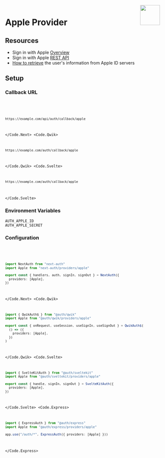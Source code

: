 
<img align="right" src="/img/providers/apple.svg" width="64" height="65" />

# Apple Provider

## Resources

- Sign in with Apple [Overview](https://developer.apple.com/sign-in-with-apple/get-started/)
- Sign in with Apple [REST API](https://developer.apple.com/documentation/sign_in_with_apple/sign_in_with_apple_rest_api)
- [How to retrieve](https://developer.apple.com/documentation/sign_in_with_apple/sign_in_with_apple_rest_api/authenticating_users_with_sign_in_with_apple#3383773) the user's information from Apple ID servers

## Setup

### Callback URL

<Code>
  <Code.Next>

```bash
https://example.com/api/auth/callback/apple
```

  </Code.Next>
  <Code.Qwik>

```bash
https://example.com/auth/callback/apple
```

  </Code.Qwik>
  <Code.Svelte>

```bash
https://example.com/auth/callback/apple
```

  </Code.Svelte>
</Code>

### Environment Variables

```
AUTH_APPLE_ID
AUTH_APPLE_SECRET
```

### Configuration

<Code>
  <Code.Next>

```ts filename="./auth.ts"
import NextAuth from "next-auth"
import Apple from "next-auth/providers/apple"

export const { handlers, auth, signIn, signOut } = NextAuth({
  providers: [Apple],
})
```

  </Code.Next>
  <Code.Qwik>

```ts filename="/src/routes/plugin@auth.ts"
import { QwikAuth$ } from "@auth/qwik"
import Apple from "@auth/qwik/providers/apple"

export const { onRequest, useSession, useSignIn, useSignOut } = QwikAuth$(
  () => ({
    providers: [Apple],
  })
)
```

  </Code.Qwik>
  <Code.Svelte>

```ts filename="./src/auth.ts"
import { SvelteKitAuth } from "@auth/sveltekit"
import Apple from "@auth/sveltekit/providers/apple"

export const { handle, signIn, signOut } = SvelteKitAuth({
  providers: [Apple],
})
```

  </Code.Svelte>
  <Code.Express>

```ts filename="/src/app.ts"
import { ExpressAuth } from "@auth/express"
import Apple from "@auth/express/providers/apple"

app.use("/auth/*", ExpressAuth({ providers: [Apple] }))
```

  </Code.Express>
</Code>
